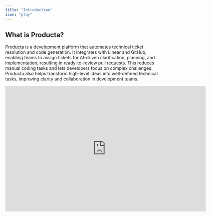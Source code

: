 ```yaml
---
title: "Introduction"
icon: "play"
---
```


## What is Producta?

Producta is a development platform that automates technical ticket resolution and code generation.
It integrates with Linear and GitHub, enabling teams to assign tickets for AI-driven clarification, planning, and implementation, resulting in ready-to-review pull requests.
This reduces manual coding tasks and lets developers focus on complex challenges.
Producta also helps transform high-level ideas into well-defined technical tasks, improving clarity and collaboration in development teams.

[](https://www.loom.com/share/fbfe4dea6f4643a192a2d0bcc73d12d9)

<iframe width="640" height="400" src="https://www.loom.com/embed/fbfe4dea6f4643a192a2d0bcc73d12d9?sid=ce7afd38-f249-4634-8d3d-a957ba2fd837" frameborder="0" webkitallowfullscreen mozallowfullscreen allowfullscreen />

[](https://www.loom.com/share/fbfe4dea6f4643a192a2d0bcc73d12d9)

## Why Producta?

AI has come to stay, and new AI tools are being created daily to improve workflows. Research has shown that 92% of U.S. developers use AI coding tools at work (GitHub, 2023).
The problem is that while LLMs can handle tasks from fixing UI bugs to optimizing SQL queries, they sometimes produce misleading or incorrect results, wasting developer time.

Producta addresses this by integrating AI directly with your issue tracker. This approach helps create clear, concise tickets with proper context, generating more accurate code solutions while minimizing developer effort.

Check out the [Onboarding documentation](http://localhost:3004/onboarding) to get started!!